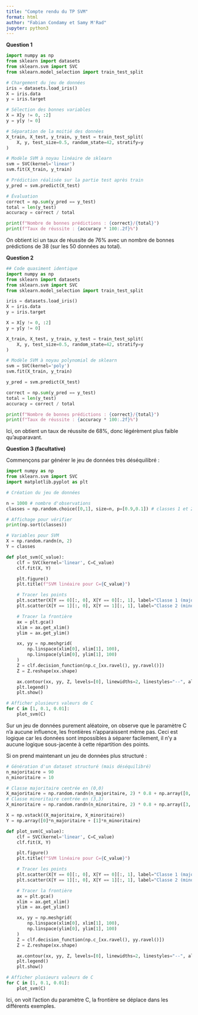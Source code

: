 ```yaml
---
title: "Compte rendu du TP SVM"
format: html
author: "Fabian Condamy et Samy M'Rad"
jupyter: python3
---
```


**Question 1**

```python
import numpy as np
from sklearn import datasets
from sklearn.svm import SVC
from sklearn.model_selection import train_test_split

# Chargement du jeu de données
iris = datasets.load_iris()
X = iris.data
y = iris.target

# Sélection des bonnes variables
X = X[y != 0, :2]
y = y[y != 0]

# Séparation de la moitié des données
X_train, X_test, y_train, y_test = train_test_split(
    X, y, test_size=0.5, random_state=42, stratify=y
)

# Modèle SVM à noyau linéaire de sklearn
svm = SVC(kernel='linear')
svm.fit(X_train, y_train)

# Prédiction réalisée sur la partie test après train
y_pred = svm.predict(X_test)

# Évaluation
correct = np.sum(y_pred == y_test)
total = len(y_test)
accuracy = correct / total

print(f"Nombre de bonnes prédictions : {correct}/{total}")
print(f"Taux de réussite : {accuracy * 100:.2f}%")
```

On obtient ici un taux de réussite de 76% avec un nombre de bonnes prédictions de 38 (sur les 50 données au total).


**Question 2**

```python
## Code quasiment identique
import numpy as np
from sklearn import datasets
from sklearn.svm import SVC
from sklearn.model_selection import train_test_split

iris = datasets.load_iris()
X = iris.data
y = iris.target

X = X[y != 0, :2]
y = y[y != 0]

X_train, X_test, y_train, y_test = train_test_split(
    X, y, test_size=0.5, random_state=42, stratify=y
)

# Modèle SVM à noyau polynomial de sklearn
svm = SVC(kernel='poly')
svm.fit(X_train, y_train)

y_pred = svm.predict(X_test)

correct = np.sum(y_pred == y_test)
total = len(y_test)
accuracy = correct / total

print(f"Nombre de bonnes prédictions : {correct}/{total}")
print(f"Taux de réussite : {accuracy * 100:.2f}%")
```

Ici, on obtient un taux de réussite de 68%, donc légérèment plus faible qu'auparavant.

**Question 3 (facultative)**

Commençons par générer le jeu de données très déséquilibré :


```python
import numpy as np
from sklearn.svm import SVC
import matplotlib.pyplot as plt

# Création du jeu de données

n = 1000 # nombre d'observations
classes = np.random.choice([0,1], size=n, p=[0.9,0.1]) # classes 1 et 2 avec respectivement p=90% et p=10%

# Affichage pour vérifier
print(np.sort(classes))

# Variables pour SVM
X = np.random.randn(n, 2)
Y = classes

def plot_svm(C_value):
    clf = SVC(kernel='linear', C=C_value)
    clf.fit(X, Y)

    plt.figure()
    plt.title(f"SVM linéaire pour C={C_value}")

    # Tracer les points
    plt.scatter(X[Y == 0][:, 0], X[Y == 0][:, 1], label="Classe 1 (majoritaire)", alpha=0.5)
    plt.scatter(X[Y == 1][:, 0], X[Y == 1][:, 1], label="Classe 2 (minoritaire)", alpha=0.8)

    # Tracer la frontière
    ax = plt.gca()
    xlim = ax.get_xlim()
    ylim = ax.get_ylim()

    xx, yy = np.meshgrid(
        np.linspace(xlim[0], xlim[1], 100),
        np.linspace(ylim[0], ylim[1], 100)
    )
    Z = clf.decision_function(np.c_[xx.ravel(), yy.ravel()])
    Z = Z.reshape(xx.shape)

    ax.contour(xx, yy, Z, levels=[0], linewidths=2, linestyles="--", alpha=0.7)
    plt.legend()
    plt.show()

# Afficher plusieurs valeurs de C
for C in [1, 0.1, 0.01]:
    plot_svm(C)
```

Sur un jeu de données purement aléatoire, on observe que le paramètre C n'a aucune influence, les frontières n'apparaissent même pas. Ceci est logique car les données sont impossibles à séparer facilement, il n'y a aucune logique sous-jacente à cette répartition des points.

Si on prend maintenant un jeu de données plus structuré :

```python
# Génération d'un dataset structuré (mais déséquilibré)
n_majoritaire = 90
n_minoritaire = 10

# Classe majoritaire centrée en (0,0)
X_majoritaire = np.random.randn(n_majoritaire, 2) * 0.8 + np.array([0, 0])
# Classe minoritaire centrée en (3,3)
X_minoritaire = np.random.randn(n_minoritaire, 2) * 0.8 + np.array([3, 3])

X = np.vstack((X_majoritaire, X_minoritaire))
Y = np.array([0]*n_majoritaire + [1]*n_minoritaire)

def plot_svm(C_value):
    clf = SVC(kernel='linear', C=C_value)
    clf.fit(X, Y)

    plt.figure()
    plt.title(f"SVM linéaire pour C={C_value}")

    # Tracer les points
    plt.scatter(X[Y == 0][:, 0], X[Y == 0][:, 1], label="Classe 1 (majoritaire)", alpha=0.5)
    plt.scatter(X[Y == 1][:, 0], X[Y == 1][:, 1], label="Classe 2 (minoritaire)", alpha=0.8)

    # Tracer la frontière
    ax = plt.gca()
    xlim = ax.get_xlim()
    ylim = ax.get_ylim()

    xx, yy = np.meshgrid(
        np.linspace(xlim[0], xlim[1], 100),
        np.linspace(ylim[0], ylim[1], 100)
    )
    Z = clf.decision_function(np.c_[xx.ravel(), yy.ravel()])
    Z = Z.reshape(xx.shape)

    ax.contour(xx, yy, Z, levels=[0], linewidths=2, linestyles="--", alpha=0.7)
    plt.legend()
    plt.show()

# Afficher plusieurs valeurs de C
for C in [1, 0.1, 0.01]:
    plot_svm(C)
```

Ici, on voit l'action du paramètre C, la frontière se déplace dans les différents exemples. 